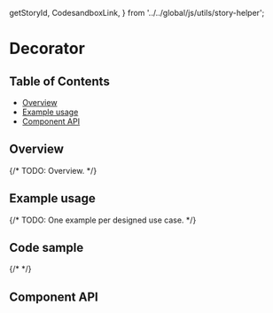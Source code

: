   getStoryId,
  CodesandboxLink,
} from '../../global/js/utils/story-helper';

# Decorator

## Table of Contents

- [Overview](#overview)
- [Example usage](#example-usage)
- [Component API](#component-api)

## Overview

{/* TODO: Overview. */}

## Example usage

{/* TODO: One example per designed use case. */}

<Canvas>
  <Story id={getStoryId(Decorator.displayName, 'decorator')} />
</Canvas>

## Code sample

{/* <CodesandboxLink exampleDirectory="Decorator" /> */}

## Component API

<ArgsTable />

